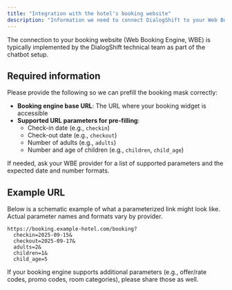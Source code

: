 ```yaml
---
title: "Integration with the hotel's booking website"
description: "Information we need to connect DialogShift to your Web Booking Engine"
---
```


<Note>
The connection to your booking website (Web Booking Engine, WBE) is typically implemented by the DialogShift technical team as part of the chatbot setup.
</Note>

## Required information

Please provide the following so we can prefill the booking mask correctly:

- **Booking engine base URL**: The URL where your booking widget is accessible
- **Supported URL parameters for pre-filling**:
  - Check-in date (e.g., `checkin`)
  - Check-out date (e.g., `checkout`)
  - Number of adults (e.g., `adults`)
  - Number and age of children (e.g., `children`, `child_age`)

<Tip>
If needed, ask your WBE provider for a list of supported parameters and the expected date and number formats.
</Tip>

## Example URL

Below is a schematic example of what a parameterized link might look like. Actual parameter names and formats vary by provider.

```text
https://booking.example-hotel.com/booking?
  checkin=2025-09-15&
  checkout=2025-09-17&
  adults=2&
  children=1&
  child_age=5
```

<Info>
If your booking engine supports additional parameters (e.g., offer/rate codes, promo codes, room categories), please share those as well.
</Info>



